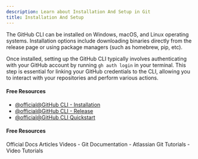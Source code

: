 ```yaml
---
description: Learn about Installation And Setup in Git
title: Installation And Setup
---
```


The GitHub CLI can be installed on Windows, macOS, and Linux operating systems. Installation options include downloading binaries directly from the release page or using package managers (such as homebrew, pip, etc).

Once installed, setting up the GitHub CLI typically involves authenticating with your GitHub account by running `gh auth login` in your terminal. This step is essential for linking your GitHub credentials to the CLI, allowing you to interact with your repositories and perform various actions.

#### Free Resources

- [@official@GitHub CLI - Installation](https://github.com/cli/cli?tab=readme-ov-file#installation)
- [@official@GitHub CLI - Release](https://github.com/cli/cli/releases/)
- [@official@GitHub CLI Quickstart](https://docs.github.com/en/github-cli/github-cli/quickstart)

#### Free Resources

<Tabs defaultValue="official">
<TabsList>
<TabsTrigger value="official">Official Docs</TabsTrigger>
<TabsTrigger value="article">Articles</TabsTrigger>
<TabsTrigger value="video">Videos</TabsTrigger>
</TabsList>

<TabsContent value="official">
- <Link href="https://git-scm.com/docs">Git Documentation</Link>
</TabsContent>
<TabsContent value="article">
- <Link href="https://www.atlassian.com/git/tutorials">Atlassian Git Tutorials</Link>
</TabsContent>
<TabsContent value="video">
- <Link href="https://www.youtube.com/results?search_query=git+installation-and-setup+tutorial">Video Tutorials</Link>
</TabsContent>
</Tabs>

<Outlet path="5-github/basics/installation-and-setup" />
